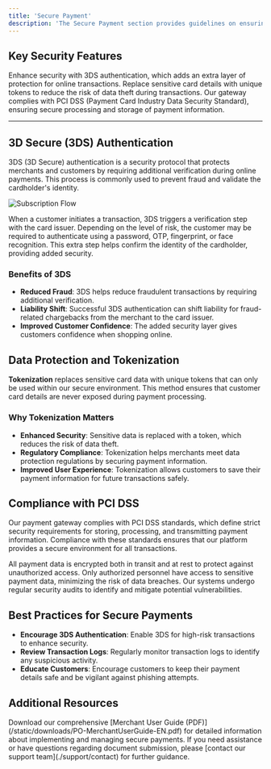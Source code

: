 ```yaml
---
title: 'Secure Payment'
description: 'The Secure Payment section provides guidelines on ensuring a safe and trustworthy payment experience for your customers. By following best practices in security, merchants can protect sensitive data, minimize fraud risks, and comply with industry regulations'
---
```


## **Key Security Features**

<CardGroup>
  <Card title="3D Secure (3DS)" icon="shield-check">
    Enhance security with 3DS authentication, which adds an extra layer of protection for online transactions.
  </Card>

  <Card title="Tokenization" icon="key">
    Replace sensitive card details with unique tokens to reduce the risk of data theft during transactions.
  </Card>

  <Card title="PCI DSS Compliance" icon="lock">
    Our gateway complies with PCI DSS (Payment Card Industry Data Security Standard), ensuring secure processing and storage of payment information.
  </Card>
</CardGroup>

---

## **3D Secure (3DS) Authentication**

3DS (3D Secure) authentication is a security protocol that protects merchants and customers by requiring additional verification during online payments. This process is commonly used to prevent fraud and validate the cardholder's identity.


![Subscription Flow](/images/flows-subscription.svg)


<Card title="How 3DS Works" icon="lock">
  When a customer initiates a transaction, 3DS triggers a verification step with the card issuer. Depending on the level of risk, the customer may be required to authenticate using a password, OTP, fingerprint, or face recognition. This extra step helps confirm the identity of the cardholder, providing added security.
</Card>

### **Benefits of 3DS**

- **Reduced Fraud**: 3DS helps reduce fraudulent transactions by requiring additional verification.
- **Liability Shift**: Successful 3DS authentication can shift liability for fraud-related chargebacks from the merchant to the card issuer.
- **Improved Customer Confidence**: The added security layer gives customers confidence when shopping online.


## **Data Protection and Tokenization**

**Tokenization** replaces sensitive card data with unique tokens that can only be used within our secure environment. This method ensures that customer card details are never exposed during payment processing.

### **Why Tokenization Matters**

- **Enhanced Security**: Sensitive data is replaced with a token, which reduces the risk of data theft.
- **Regulatory Compliance**: Tokenization helps merchants meet data protection regulations by securing payment information.
- **Improved User Experience**: Tokenization allows customers to save their payment information for future transactions safely.


## **Compliance with PCI DSS**

Our payment gateway complies with PCI DSS standards, which define strict security requirements for storing, processing, and transmitting payment information. Compliance with these standards ensures that our platform provides a secure environment for all transactions.

<Steps>

  <Step title="Data Encryption">
    All payment data is encrypted both in transit and at rest to protect against unauthorized access.
  </Step>

  <Step title="Access Control">
    Only authorized personnel have access to sensitive payment data, minimizing the risk of data breaches.
  </Step>

  <Step title="Regular Security Audits">
    Our systems undergo regular security audits to identify and mitigate potential vulnerabilities.
  </Step>

</Steps>


## **Best Practices for Secure Payments**

- **Encourage 3DS Authentication**: Enable 3DS for high-risk transactions to enhance security.
- **Review Transaction Logs**: Regularly monitor transaction logs to identify any suspicious activity.
- **Educate Customers**: Encourage customers to keep their payment details safe and be vigilant against phishing attempts.

## **Additional Resources**

<Card title="Merchant User Guide" icon="book">
  Download our comprehensive [Merchant User Guide (PDF)](/static/downloads/PO-MerchantUserGuide-EN.pdf) for detailed information about implementing and managing secure payments.
</Card>

<Card title="Need Help?" icon="life-ring" href="/support/contact">
  If you need assistance or have questions regarding document submission, please [contact our support team](./support/contact) for further guidance.
</Card>
</newContent>
</invoke>